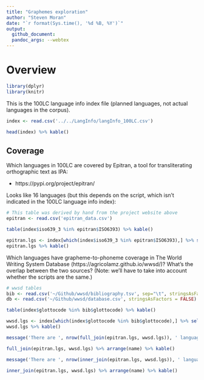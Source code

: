 ```yaml
---
title: "Graphemes exploration"
author: "Steven Moran"
date: "`r format(Sys.time(), '%d %B, %Y')`"
output:
  github_document:
  pandoc_args: --webtex
---
```


# Overview

```r
library(dplyr)
library(knitr)
```

This is the 100LC language info index file (planned languages, not actual languages in the corpus).

```r
index <- read.csv('../../LangInfo/langInfo_100LC.csv')
```

```r
head(index) %>% kable()
```

## Coverage

Which languages in 100LC are covered by Epitran, a tool for transliterating orthographic text as IPA:

* https://pypi.org/project/epitran/

Looks like 16 languages (but this depends on the script, which isn't indicated in the 100LC language info index):

```r
# This table was derived by hand from the project website above
epitran <- read.csv('epitran_data.csv')
```

```r
table(index$iso639_3 %in% epitran$ISO6393) %>% kable()
```

```r
epitran.lgs <- index[which(index$iso639_3 %in% epitran$ISO6393),] %>% select(iso639_3, name) %>% arrange(name)
epitran.lgs %>% kable()
```

Which languages have grapheme-to-phoneme coverage in The World Writing System Database (https://agricolamz.github.io/wwsd/)? What's the overlap between the two sources? (Note: we'll have to take into account whether the scripts are the same.)

```r
# wwsd tables
bib <- read.csv('~/Github/wwsd/bibliography.tsv', sep="\t", stringsAsFactors = FALSE)
db <- read.csv('~/Github/wwsd/database.csv', stringsAsFactors = FALSE)

table(index$glottocode %in% bib$glottocode) %>% kable()
```

```r
wwsd.lgs <- index[which(index$glottocode %in% bib$glottocode),] %>% select(iso639_3, name)  %>% arrange(name)
wwsd.lgs %>% kable()
```


```r
message('There are ', nrow(full_join(epitran.lgs, wwsd.lgs)), ' languages in both epitran and wwsd.')
```

```r
full_join(epitran.lgs, wwsd.lgs) %>% arrange(name) %>% kable()
```

```r
message('There are ', nrow(inner_join(epitran.lgs, wwsd.lgs)), ' languages in both epitran and wwsd.')
```

```r
inner_join(epitran.lgs, wwsd.lgs) %>% arrange(name) %>% kable()
```
